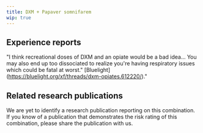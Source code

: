 ---
title: DXM + Papaver somnifarem
wip: true
---

## Experience reports

"I think recreational doses of DXM and an opiate would be a bad idea... You may also end up too dissociated to realize you're having respiratory issues which could be fatal at worst." [Bluelight] (https://bluelight.org/xf/threads/dxm-opiates.612220/)."

## Related research publications

We are yet to identify a research publication reporting on this combination. If you know of a publication that demonstrates the risk rating of this combination, please share the publication with us.



